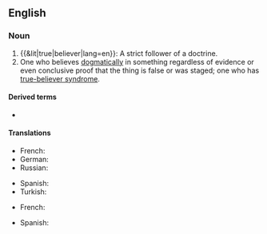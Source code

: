 ==English==

===Noun===
{{en-noun}}

# {{&lit|true|believer|lang=en}}: A strict follower of a doctrine.
# One who believes [[dogmatic]]ally in something regardless of evidence or even conclusive proof that the thing is false or was staged; one who has [[true-believer syndrome]].

====Derived terms====
* {{l|en|true-believer syndrome}}

====Translations====
{{trans-top|strict follower of a doctrine}}
* French: {{t|fr|vrai croyant|m}}
* German: {{t|de|Rechtgläubiger|m}}
* Russian: {{t+|ru|правове́рный}}
{{trans-mid}}
* Spanish: {{t|es|creyente verdadero|m}}
* Turkish: {{t|tr|gerçek iman sahibi kimse}}
{{trans-bottom}}

{{trans-top|one who believes in something dogmatically even if it is proven false; a sufferer of true-believer syndrome}}
* French: {{t|fr|vrai croyant|m}}
{{trans-mid}}
* Spanish: {{t|es|creyente verdadero|m}}
{{trans-bottom}}